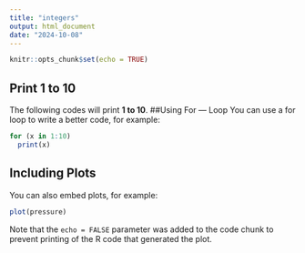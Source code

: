 ```yaml
---
title: "integers"
output: html_document
date: "2024-10-08"
---
```


```r
knitr::opts_chunk$set(echo = TRUE)
```

## Print 1 to 10

The following codes will print **1 to 10**. ##Using For --- Loop You can use a for loop to write a better code, for example:

```r
for (x in 1:10)
  print(x)
```

## Including Plots

You can also embed plots, for example:

```r
plot(pressure)
```

Note that the `echo = FALSE` parameter was added to the code chunk to prevent printing of the R code that generated the plot.
